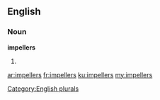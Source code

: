 ==English==

===Noun===
'''impellers'''

# {{plural of|[[impeller]]}}

[[Category:English plurals]]

[[ar:impellers]]
[[fr:impellers]]
[[ku:impellers]]
[[my:impellers]]